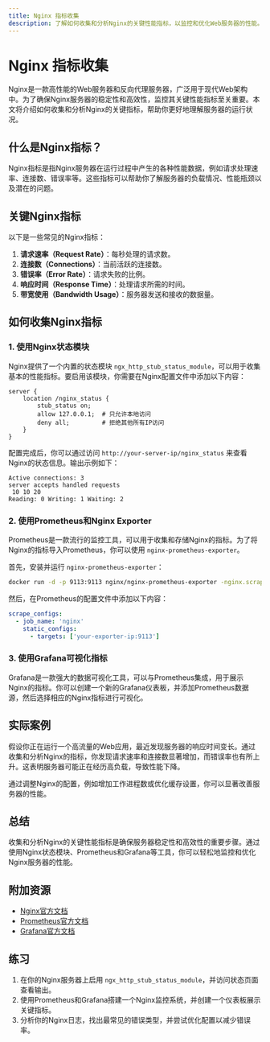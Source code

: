 ```yaml
---
title: Nginx 指标收集
description: 了解如何收集和分析Nginx的关键性能指标，以监控和优化Web服务器的性能。
---
```


# Nginx 指标收集

Nginx是一款高性能的Web服务器和反向代理服务器，广泛用于现代Web架构中。为了确保Nginx服务器的稳定性和高效性，监控其关键性能指标至关重要。本文将介绍如何收集和分析Nginx的关键指标，帮助你更好地理解服务器的运行状况。

## 什么是Nginx指标？

Nginx指标是指Nginx服务器在运行过程中产生的各种性能数据，例如请求处理速率、连接数、错误率等。这些指标可以帮助你了解服务器的负载情况、性能瓶颈以及潜在的问题。

## 关键Nginx指标

以下是一些常见的Nginx指标：

1. **请求速率（Request Rate）**：每秒处理的请求数。
2. **连接数（Connections）**：当前活跃的连接数。
3. **错误率（Error Rate）**：请求失败的比例。
4. **响应时间（Response Time）**：处理请求所需的时间。
5. **带宽使用（Bandwidth Usage）**：服务器发送和接收的数据量。

## 如何收集Nginx指标

### 1. 使用Nginx状态模块

Nginx提供了一个内置的状态模块 `ngx_http_stub_status_module`，可以用于收集基本的性能指标。要启用该模块，你需要在Nginx配置文件中添加以下内容：

```nginx
server {
    location /nginx_status {
        stub_status on;
        allow 127.0.0.1;  # 只允许本地访问
        deny all;         # 拒绝其他所有IP访问
    }
}
```

配置完成后，你可以通过访问 `http://your-server-ip/nginx_status` 来查看Nginx的状态信息。输出示例如下：

```
Active connections: 3 
server accepts handled requests
 10 10 20 
Reading: 0 Writing: 1 Waiting: 2 
```

### 2. 使用Prometheus和Nginx Exporter

Prometheus是一款流行的监控工具，可以用于收集和存储Nginx的指标。为了将Nginx的指标导入Prometheus，你可以使用 `nginx-prometheus-exporter`。

首先，安装并运行 `nginx-prometheus-exporter`：

```bash
docker run -d -p 9113:9113 nginx/nginx-prometheus-exporter -nginx.scrape-uri=http://your-nginx-server/nginx_status
```

然后，在Prometheus的配置文件中添加以下内容：

```yaml
scrape_configs:
  - job_name: 'nginx'
    static_configs:
      - targets: ['your-exporter-ip:9113']
```

### 3. 使用Grafana可视化指标

Grafana是一款强大的数据可视化工具，可以与Prometheus集成，用于展示Nginx的指标。你可以创建一个新的Grafana仪表板，并添加Prometheus数据源，然后选择相应的Nginx指标进行可视化。

## 实际案例

假设你正在运行一个高流量的Web应用，最近发现服务器的响应时间变长。通过收集和分析Nginx的指标，你发现请求速率和连接数显著增加，而错误率也有所上升。这表明服务器可能正在经历高负载，导致性能下降。

通过调整Nginx的配置，例如增加工作进程数或优化缓存设置，你可以显著改善服务器的性能。

## 总结

收集和分析Nginx的关键性能指标是确保服务器稳定性和高效性的重要步骤。通过使用Nginx状态模块、Prometheus和Grafana等工具，你可以轻松地监控和优化Nginx服务器的性能。

## 附加资源

- [Nginx官方文档](https://nginx.org/en/docs/)
- [Prometheus官方文档](https://prometheus.io/docs/)
- [Grafana官方文档](https://grafana.com/docs/)

## 练习

1. 在你的Nginx服务器上启用 `ngx_http_stub_status_module`，并访问状态页面查看输出。
2. 使用Prometheus和Grafana搭建一个Nginx监控系统，并创建一个仪表板展示关键指标。
3. 分析你的Nginx日志，找出最常见的错误类型，并尝试优化配置以减少错误率。
